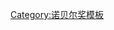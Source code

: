 {{Navbox 
| name       = 2015年诺贝尔奖获得者
| title      = 2015年[[诺贝尔奖]]获得者
| bodyclass = hlist
| titlestyle = background:#d3d3d3;
| belowstyle = background: transparent; border-top: 1px solid #d3d3d3;
| list1      = '''[[诺贝尔物理学奖|物理学奖]]：'''[[梶田隆章]] - [[阿瑟·麦克唐纳]]
|list2='''[[诺贝尔化学奖|化学奖]]：'''[[托马斯·林达尔]] - [[保罗·莫德里奇]] - [[阿齐兹·桑贾尔]]
|list3='''[[诺贝尔生理学或医学奖|生理学或医学奖]]：'''[[威廉·塞西尔·坎贝尔|威廉·C·坎贝尔]] - [[大村智]] - [[屠呦呦]]
|list4='''[[诺贝尔文学奖|文学奖]]：'''[[斯維拉娜·亞歷塞維奇]]
|list5='''[[诺贝尔和平奖|和平奖]]：'''[[突尼西亞全國對話四方集團|-{zh:突尼斯; zh-cn:突尼斯; zh-hk:突尼西亞;zh-tw:突尼西亞 }-全國對話四方集團]]
|list6='''[[诺贝尔经济学奖|经济学奖]]'''<sup>[[诺贝尔经济学奖#與諾貝爾獎的關係|註]]</sup>：[[安格斯·迪顿]]
|below={{歷年諾貝爾獎獲得者導航}}
}}<noinclude>[[Category:诺贝尔奖模板]]
</noinclude>
